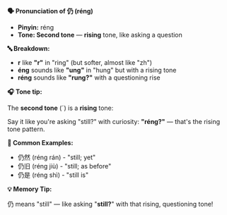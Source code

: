 **🗣️ Pronunciation of 仍 (réng)**

- **Pinyin:** réng
- **Tone: Second tone** — **rising** tone, like asking a question

**🔤 Breakdown:**

- **r** like **"r"** in "ring" (but softer, almost like "zh")
- **éng** sounds like **"ung"** in "hung" but with a rising tone
- **réng** sounds like **"rung?"** with a questioning rise

**🎧 Tone tip:**

The **second tone** (ˊ) is a **rising** tone:

Say it like you're asking "still?" with curiosity: **"réng?"** — that's the rising tone pattern.

**📝 Common Examples:**

- 仍然 (réng rán) - "still; yet"
- 仍旧 (réng jiù) - "still; as before"
- 仍是 (réng shì) - "still is"

**💡 Memory Tip:**

仍 means "still" — like asking "**still?**" with that rising, questioning tone!
